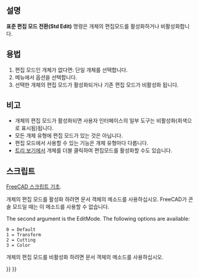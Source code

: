 <languages/>

<div class="mw-translate-fuzzy">
{{Docnav
|[[Std_Alignment/ko|정렬]]
|[[Std_DlgPreferences/ko|환경 설정]]
|[[Std_Edit_Menu/ko|표준 편집 메뉴]]
|IconL=Std_Alignment.svg
|IconR=Std_DlgPreferences.svg
|IconC=Freecad.svg
}}
</div>

<div class="mw-translate-fuzzy">
{{GuiCommand/ko
|Name=Std Edit
|Name/ko=표준 편집 모드 전환
|MenuLocation=편집 → 편집 모드 전환
|Workbenches=모두
}}
</div>

<span id="Description"></span>
==설명==

'''표준 편집 모드 전환(Std Edit)''' 명령은 개체의 편집모드를 활성화하거나 비활성화합니다.

<span id="Usage"></span>
==용법==

<div class="mw-translate-fuzzy">
# 편집 모드인 개체가 없다면: 단일 개체를 선택합니다.
# 메뉴에서 {{MenuCommand|편집 → [[Image:Std_Edit.svg|16px]] 편집 모드 전환}} 옵션을 선택합니다.
# 선택한 개체의 편집 모드가 활성화되거나 기존 편집 모드가 비활성화 됩니다.
</div>

<span id="Notes"></span>
==비고==

<div class="mw-translate-fuzzy">
* 개체의 편집 모드가 활성화되면 사용자 인터페이스의 일부 도구는 비활성화(회색으로 표시됨)됩니다.
* 모든 개체 유형에 편집 모드가 있는 것은 아닙니다.
* 편집 모드에서 사용할 수 있는 기능은 개체 유형마다 다릅니다.
* [[Tree_view/ko|트리 보기]]에서 개체를 더블 클릭하여 편집모드를 활성화할 수도 있습니다.
</div>

<span id="Scripting"></span>
==스크립트==

<div class="mw-translate-fuzzy">
{{Emphasis|참조:}} [[FreeCAD_Scripting_Basics/ko|FreeCAD 스크립트 기초]].
</div>

개체의 편집 모드를 활성화 하려면 문서 객체의 {{incode|setEdit}} 메소드를 사용하십시오. FreeCAD가 콘솔 모드일 때는 이 메소드를 사용할 수 없습니다.

{{Code|code=
import FreeCADGui

FreeCADGui.ActiveDocument.setEdit("myObjectName",0)
}}

The second argument is the EditMode. The following options are available:

 0 = Default
 1 = Transform
 2 = Cutting
 3 = Color

개체의 편집 모드를 비활성화 하려면 문서 객체의 {{incode|resetEdit}} 메소드를 사용하십시오.

{{Code|code=
import FreeCADGui

FreeCADGui.ActiveDocument.resetEdit()
}}


<div class="mw-translate-fuzzy">
{{Docnav
|[[Std_Alignment/ko|정렬]]
|[[Std_DlgPreferences/ko|환경 설정]]
|[[Std_Edit_Menu/ko|표준 편집 메뉴]]
|IconL=Std_Alignment.svg
|IconR=Std_DlgPreferences.svg
|IconC=Freecad.svg
}}
</div>

{{Std_Base_navi{{#translation:}}}}
{{Userdocnavi{{#translation:}}}}